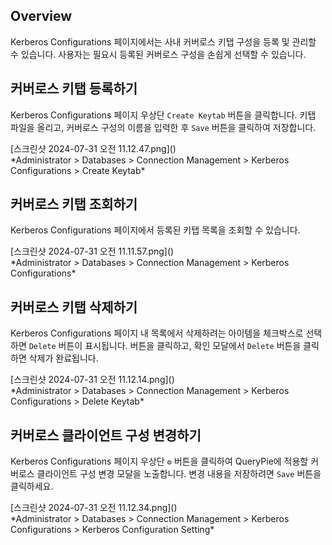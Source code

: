 ## Overview

Kerberos Configurations 페이지에서는 사내 커버로스 키탭 구성을 등록 및 관리할 수 있습니다. 사용자는 필요시 등록된 커버로스 구성을 손쉽게 선택할 수 있습니다.

## 커버로스 키탭 등록하기

Kerberos Configurations 페이지 우상단 `Create Keytab` 버튼을 클릭합니다. 키탭 파일을 올리고, 커버로스 구성의 이름을 입력한 후 `Save` 버튼을 클릭하여 저장합니다.
<p align="center">
<div>[스크린샷 2024-07-31 오전 11.12.47.png]()</div>
*Administrator &gt; Databases &gt; Connection Management &gt; Kerberos Configurations &gt; Create Keytab*
</p>


## 커버로스 키탭 조회하기

Kerberos Configurations 페이지에서 등록된 키탭 목록을 조회할 수 있습니다.
<p align="center">
<div>[스크린샷 2024-07-31 오전 11.11.57.png]()</div>
*Administrator &gt; Databases &gt; Connection Management &gt; Kerberos Configurations*
</p>


## 커버로스 키탭 삭제하기

Kerberos Configurations 페이지 내 목록에서 삭제하려는 아이템을 체크박스로 선택하면 `Delete` 버튼이 표시됩니다. 버튼을 클릭하고, 확인 모달에서 `Delete` 버튼을 클릭하면 삭제가 완료됩니다.
<p align="center">
<div>[스크린샷 2024-07-31 오전 11.12.14.png]()</div>
*Administrator &gt; Databases &gt; Connection Management &gt; Kerberos Configurations &gt; Delete Keytab*
</p>


## 커버로스 클라이언트 구성 변경하기

Kerberos Configurations 페이지 우상단 `⚙️` 버튼을 클릭하여 QueryPie에 적용할 커버로스 클라이언트 구성 변경 모달을 노출합니다. 변경 내용을 저장하려면 `Save` 버튼을 클릭하세요.
<p align="center">
<div>[스크린샷 2024-07-31 오전 11.12.34.png]()</div>
*Administrator &gt; Databases &gt; Connection Management &gt; Kerberos Configurations &gt; Kerberos Configuration Setting*
</p>


